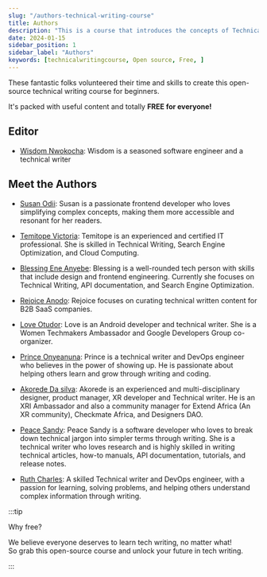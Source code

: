 ```yaml
---
slug: "/authors-technical-writing-course"
title: Authors
description: "This is a course that introduces the concepts of Technical writing to beginners"
date: 2024-01-15
sidebar_position: 1
sidebar_label: "Authors"
keywords: [technicalwritingcourse, Open source, Free, ]
---
```




These fantastic folks volunteered their time and skills to create this open-source technical writing course for beginners.


It's packed with useful content and totally **FREE for everyone!**


## Editor


- [Wisdom Nwokocha](https://www.linkedin.com/in/joklinztech): Wisdom is a seasoned software engineer and a technical writer


## Meet the Authors


- [Susan Odii](https://www.linkedin.com/in/susanodiifrontenddeveloper/): Susan is a passionate frontend developer who loves simplifying complex concepts, making them more accessible and resonant for her readers.


- [Temitope Victoria](https://www.linkedin.com/in/temitope-victoria/): Temitope is an experienced and certified IT professional. She is skilled in Technical Writing, Search Engine Optimization, and Cloud Computing.


- [Blessing Ene Anyebe](https://www.linkedin.com/in/anyebe-blessing-ene-kwennb/): Blessing is a well-rounded tech person with skills that include design and frontend engineering. Currently she focuses on Technical Writing, API documentation, and Search Engine Optimization.


- [Rejoice Anodo](https://linktr.ee/rejoiceanodo): Rejoice focuses on curating technical written content for B2B SaaS companies.


- [Love Otudor](https://www.linkedin.com/in/loveotudor/): Love is an Android developer and technical writer. She is a Women Techmakers Ambassador and Google Developers Group co-organizer.


- [Prince Onyeanuna](https://www.linkedin.com/in/prince-onyeanuna-607352246/): Prince is a technical writer and DevOps engineer who believes in the power of showing up. He is passionate about helping others learn and grow through writing and coding.


- [Akorede Da silva](https://www.linkedin.com/in/akorede-dasilva/): Akorede is an experienced and multi-disciplinary designer, product manager, XR developer and Technical writer. He is an XRI Ambassador and also a community manager for Extend Africa (An XR community), Checkmate Africa, and Designers DAO.


- [Peace Sandy](https://www.linkedin.com/in/peace-sandy-bb7a691b0/): Peace Sandy is a software developer who loves to break down technical jargon into simpler terms through writing. She is a technical writer who loves research and is highly skilled in writing technical articles, how-to manuals, API documentation, tutorials, and release notes.


- [Ruth Charles](https://www.linkedin.com/in/ruthycharles): A skilled Technical writer and DevOps engineer, with a passion for learning, solving problems, and helping others understand complex information through writing.


:::tip

Why free?

We believe everyone deserves to learn tech writing, no matter what!  
So grab this open-source course and unlock your future in tech writing.

:::

